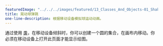 ---
featuredImage: "../../../images/featured/13_Classes_And_Objects-01_Shake_Ball_Bounce-thumbnail.png"
title: 晃动球弹跳
one-line-description: 根据移动设备模拟球运动动画。
---

通过使用 
<a href="https://p5js.org/reference/#/p5/class" target="_blank">类</a>，在移动设备倾斜时，你可以创建一个圆的集合，在画布内移动。你必须在移动设备上打开此页面才能显示绘图。